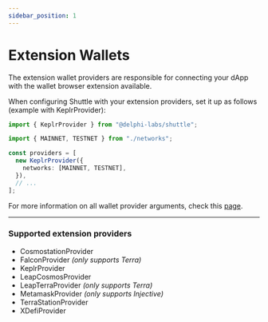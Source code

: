 ```yaml
---
sidebar_position: 1
---
```


# Extension Wallets

The extension wallet providers are responsible for connecting your dApp with the wallet browser extension available.

When configuring Shuttle with your extension providers, set it up as follows (example with KeplrProvider):

```ts
import { KeplrProvider } from "@delphi-labs/shuttle";

import { MAINNET, TESTNET } from "./networks";

const providers = [
  new KeplrProvider({
    networks: [MAINNET, TESTNET],
  }),
  // ...
];
```

For more information on all wallet provider arguments, check this [page](../../../api/type-definitions/wallet-provider).

---

### Supported extension providers

- CosmostationProvider
- FalconProvider _(only supports Terra)_
- KeplrProvider
- LeapCosmosProvider
- LeapTerraProvider _(only supports Terra)_
- MetamaskProvider _(only supports Injective)_
- TerraStationProvider
- XDefiProvider
